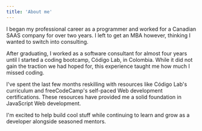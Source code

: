 ```yaml
---
title: 'About me'
---
```


I began my professional career as a programmer and worked for a Canadian SAAS company for over two years. I left to get an MBA however, thinking I wanted to switch into consulting.

After graduating, I worked as a software consultant for almost four years until I started a coding bootcamp, Código Lab, in Colombia. While it did not gain the traction we had hoped for, this experience taught me how much I missed coding.

I've spent the last few months reskilling with resources like Código Lab's curriculum and freeCodeCamp's self-paced Web development certifications. These resources have provided me a solid foundation in JavaScript Web development.

I'm excited to help build cool stuff while continuing to learn and grow as a developer alongside seasoned mentors.
